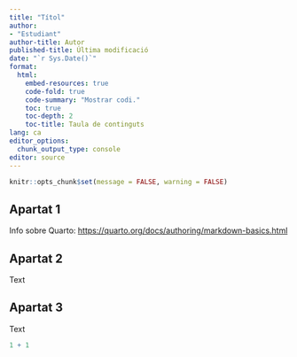 ```yaml
---
title: "Títol"
author: 
- "Estudiant"
author-title: Autor
published-title: Última modificació
date: "`r Sys.Date()`"
format: 
  html:
    embed-resources: true
    code-fold: true
    code-summary: "Mostrar codi."
    toc: true
    toc-depth: 2
    toc-title: Taula de continguts
lang: ca
editor_options: 
  chunk_output_type: console
editor: source
---
```


```r
knitr::opts_chunk$set(message = FALSE, warning = FALSE)
```

## Apartat 1

Info sobre Quarto: <https://quarto.org/docs/authoring/markdown-basics.html>

## Apartat 2

Text

## Apartat 3

Text

```r
1 + 1
```


